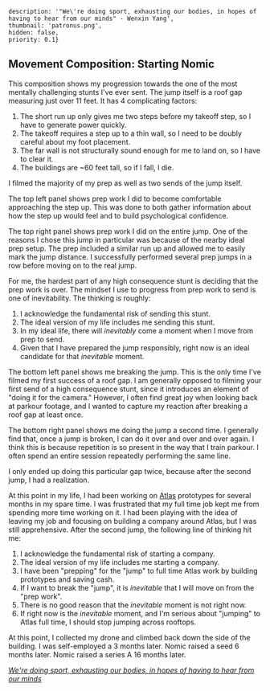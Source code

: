 
    description: '"We\'re doing sport, exhausting our bodies, in hopes of having to hear from our minds" - Wenxin Yang',
    thumbnail: 'patronus.png',
    hidden: false,
    priority: 0.1}


## Movement Composition: Starting Nomic

<RemoteVideo src="https://calcifer-hot.s3.us-east-2.amazonaws.com/compositions/you_have_to_jump.mp4"/>

This composition shows my progression towards the one of the most mentally challenging stunts I've ever sent.
The jump itself is a roof gap measuring just over 11 feet.
It has 4 complicating factors:
1) The short run up only gives me two steps before my takeoff step, so I have to generate power quickly.
2) The takeoff requires a step up to a thin wall, so I need to be doubly careful about my foot placement.
3) The far wall is not structurally sound enough for me to land on, so I have to clear it.
4) The buildings are ~60 feet tall, so if I fall, I die.

I filmed the majority of my prep as well as two sends of the jump itself.

The top left panel shows prep work I did to become comfortable approaching the step up.
This was done to both gather information about how the step up would feel and to build psychological confidence.

The top right panel shows prep work I did on the entire jump.
One of the reasons I chose this jump in particular was because of the nearby ideal prep setup.
The prep included a similar run up and allowed me to easily mark the jump distance.
I successfully performed several prep jumps in a row before moving on to the real jump.

For me, the hardest part of any high consequence stunt is deciding that the prep work is over.
The mindset I use to progress from prep work to send is one of inevitability.
The thinking is roughly:
1) I acknowledge the fundamental risk of sending this stunt.
2) The ideal version of my life includes me sending this stunt.
3) In my ideal life, there will *inevitably* come a moment when I move from prep to send.
4) Given that I have prepared the jump responsibly, right now is an ideal candidate for that *inevitable* moment.

The bottom left panel shows me breaking the jump.
This is the only time I've filmed my first success of a roof gap.
I am generally opposed to filming your first send of a high consequence stunt, since it introduces an element of "doing it for the camera."
However, I often find great joy when looking back at parkour footage, and I wanted to capture my reaction after breaking a roof gap at least once.

The bottom right panel shows me doing the jump a second time.
I generally find that, once a jump is broken, I can do it over and over and over again.
I think this is because repetition is so present in the way that I train parkour.
I often spend an entire session repeatedly performing the same line.

I only ended up doing this particular gap twice, because after the second jump, I had a realization.

At this point in my life, I had been working on [Atlas](https://atlas.nomic.ai/) prototypes for several months in my spare time.
I was frustrated that my full time job kept me from spending more time working on it.
I had been playing with the idea of leaving my job and focusing on building a company around Atlas, but I was still apprehensive.
After the second jump, the following line of thinking hit me:
1) I acknowledge the fundamental risk of starting a company.
2) The ideal version of my life includes me starting a company.
3) I have been "prepping" for the "jump" to full time Atlas work by building prototypes and saving cash.
4) If I want to break the "jump", it is *inevitable* that I will move on from the "prep work".
5) There is no good reason that the *inevitable* moment is not right now.
6) If right now is the *inevitable* moment, and I'm serious about "jumping" to Atlas full time, I should stop jumping across rooftops.

At this point, I collected my drone and climbed back down the side of the building.
I was self-employed a 3 months later.
Nomic raised a seed 6 months later.
Nomic raised a series A 16 months later.

<em>[We're doing sport, exhausting our bodies, in hopes of having to hear from our minds](https://youtu.be/-I8SW351amQ?t=334)</em>